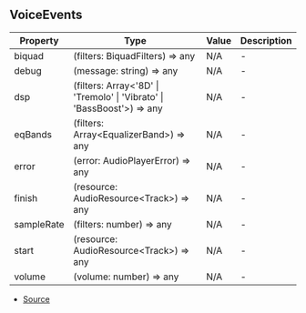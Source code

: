 ## VoiceEvents


| Property | Type | Value | Description |
| ----------- | ----------- | ----------- | ----------- |
| biquad | (filters: BiquadFilters) => any | N/A | - |
| debug | (message: string) => any | N/A | - |
| dsp | (filters: Array\<'8D' \| 'Tremolo' \| 'Vibrato' \| 'BassBoost'>) => any | N/A | - |
| eqBands | (filters: Array\<EqualizerBand>) => any | N/A | - |
| error | (error: AudioPlayerError) => any | N/A | - |
| finish | (resource: AudioResource\<Track>) => any | N/A | - |
| sampleRate | (filters: number) => any | N/A | - |
| start | (resource: AudioResource\<Track>) => any | N/A | - |
| volume | (volume: number) => any | N/A | - |


- [Source](https://github.com/Androz2091/discord-player/blob/99052a9/packages/discord-player/src/VoiceInterface/StreamDispatcher.ts#L39)
